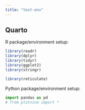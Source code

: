 ```yaml
---
title: "test-env"
---
```


## Quarto

R package/environment setup: 
```r
library(readr)
library(dplyr)
library(tidyr)
library(ggplot2)
library(stringr)
```

```r
library(reticulate)
```

Python package/environment setup:
```python
import pandas as pd
# from plotnine import *
```
